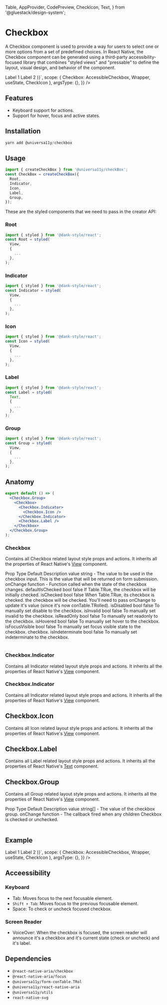 
<Meta title="components/Checkbox" />

  Table,
  AppProvider,
  CodePreview,
  CheckIcon,
  Text,
} from '@gluestack/design-system';

# Checkbox

A Checkbox component is used to provide a way for users to select one or more options from a set of predefined choices. In React Native, the Checkbox component can be generated using a third-party accessibility-focused library that combines "styled views" and "pressable" to define the layout, visual design, and behavior of the component.

<AppProvider>
  <CodePreview
    showComponentRenderer={true}
    showArgsController={false}
    metaData={{
      code: ` 
      function App () {
          const [values, setValues] = useState([]);
        return (
    <Wrapper>
        <Checkbox.Group value={values} onChange={setValues}>
        <Checkbox
          size="md"
          isInvalid={false}
          value="Label 1"
          aria-label="Label 1"
          accessibilityLabel="Checkbox"
        >
          <Checkbox.Indicator>
            <Checkbox.Icon>
              <CheckIcon />
            </Checkbox.Icon>
          </Checkbox.Indicator>
          <Checkbox.Label>Label 1</Checkbox.Label>
        </Checkbox>
        <Checkbox
          size="md"
          aria-label="Label 2"
          value="Label 2"
          accessibilityLabel="Checkbox"
        >
          <Checkbox.Indicator>
            <Checkbox.Icon>
              <CheckIcon />
            </Checkbox.Icon>
          </Checkbox.Indicator>
          <Checkbox.Label>Label 2</Checkbox.Label>
        </Checkbox>
      </Checkbox.Group>
      </Wrapper>)}`,
      scope: { Checkbox: AccessibleCheckbox, Wrapper, useState, CheckIcon },
      argsType: {},
    }}
  />
</AppProvider>

<br />

## Features

- Keyboard support for actions.
- Support for hover, focus and active states.

## Installation

```jsx
yarn add @universa11y/checkbox
```

## Usage

```jsx
import { createCheckBox } from '@universa11y/checkBox';
const CheckBox = createCheckBox({
  Root,
  Indicator,
  Icon,
  Label,
  Group,
});
```

These are the styled components that we need to pass in the creator API:

### Root

```jsx
import { styled } from '@dank-style/react';
const Root = styled(
  View,
  {
    ...
  },
);
```

### Indicator

```jsx
import { styled } from '@dank-style/react';
const Indicator = styled(
  View,
  {
    ...
  },
);
```

### Icon

```jsx
import { styled } from '@dank-style/react';
const Icon = styled(
  View,
  {
    ...
  },
);
```

### Label

```jsx
import { styled } from '@dank-style/react';
const Label = styled(
  Text,
  {
    ...
  },
);
```

### Group

```jsx
import { styled } from '@dank-style/react';
const Group = styled(
  View,
  {
    ...
  },
);
```

## Anatomy

```jsx
export default () => (
  <Checkbox.Group>
    <Checkbox>
      <Checkbox.Indicator>
        <Checkbox.Icon />
      </Checkbox.Indicator>
      <Checkbox.Label />
    </Checkbox>
  </Checkbox.Group>
);
```

### Checkbox

Contains all Checkbox related layout style props and actions.
It inherits all the properties of React Native's [View](https://reactnative.dev/docs/view#props) component.

<AppProvider>
  <Table>
    <Table.THead sx={{ _dark: { bg: '$gray800' }, _light: { bg: '$gray100' } }}>
      <Table.TR >
        <Table.TH>Prop</Table.TH>
        <Table.TH>Type</Table.TH>
        <Table.TH>Default</Table.TH>
        <Table.TH>Description</Table.TH>
      </Table.TR>
    </Table.THead>
    <Table.TBody>
      <Table.TR>
        <Table.TD>value</Table.TD>
        <Table.TD>string</Table.TD>
        <Table.TD>-</Table.TD>
        <Table.TD>
         The value to be used in the checkbox input. This is the value that will be returned on form submission.
        </Table.TD>
      </Table.TR>
      <Table.TR>
        <Table.TD>onChange</Table.TD>
        <Table.TD>function</Table.TD>
        <Table.TD>-</Table.TD>
        <Table.TD>
          Function called when the state of the checkbox changes.
        </Table.TD>
      </Table.TR>
      <Table.TR>
        <Table.TD>defaultIsChecked</Table.TD>
        <Table.TD>bool</Table.TD>
        <Table.TD>false</Table.TD>
        <Table.TD>
          If Table.TRue, the checkbox will be initially checked.
        </Table.TD>
      </Table.TR>
      <Table.TR>
        <Table.TD>isChecked</Table.TD>
        <Table.TD>bool</Table.TD>
        <Table.TD>false</Table.TD>
        <Table.TD>
          When Table.TRue, its checkbox is checked. the checkbox will be
          checked. You'll need to pass onChange to update it's value (since it's
          now conTable.TRolled).
        </Table.TD>
      </Table.TR>
      <Table.TR>
        <Table.TD>isDisabled</Table.TD>
        <Table.TD>bool</Table.TD>
        <Table.TD>false</Table.TD>
        <Table.TD>To manually set disable to the checkbox.</Table.TD>
      </Table.TR>
      <Table.TR>
        <Table.TD>isInvalid</Table.TD>
        <Table.TD>bool</Table.TD>
        <Table.TD>false</Table.TD>
        <Table.TD>To manually set invalid to the checkbox.</Table.TD>
      </Table.TR>
      <Table.TR>
        <Table.TD>isReadOnly</Table.TD>
        <Table.TD>bool</Table.TD>
        <Table.TD>false</Table.TD>
        <Table.TD>To manually set readonly to the checkbox.</Table.TD>
      </Table.TR>
      <Table.TR>
        <Table.TD>isHovered</Table.TD>
        <Table.TD>bool</Table.TD>
        <Table.TD>false</Table.TD>
        <Table.TD>To manually set hover to the checkbox.</Table.TD>
      </Table.TR>
      <Table.TR>
        <Table.TD>isFocusVisible</Table.TD>
        <Table.TD>bool</Table.TD>
        <Table.TD>false</Table.TD>
        <Table.TD>
          To manually set focus visible state to the checkbox. checkbox.
        </Table.TD>
      </Table.TR>
      <Table.TR>
        <Table.TD>isIndeterminate</Table.TD>
        <Table.TD>bool</Table.TD>
        <Table.TD>false</Table.TD>
        <Table.TD>To manually set indeterminate to the checkbox.</Table.TD>
      </Table.TR>
    </Table.TBody>

  </Table>
</AppProvider>

### Checkbox.Indicator

Contains all Indicator related layout style props and actions.
It inherits all the properties of React Native's [View](https://reactnative.dev/docs/view#props) component.

### Checkbox.Indicator

Contains all Indicator related layout style props and actions.
It inherits all the properties of React Native's [View](https://reactnative.dev/docs/view#props) component.

## Checkbox.Icon

Contains all Icon related layout style props and actions.
It inherits all the properties of React Native's [View](https://reactnative.dev/docs/view#props) component.

## Checkbox.Label

Contains all Label related layout style props and actions.
It inherits all the properties of React Native's [Text](https://reactnative.dev/docs/text#props) component.

## Checkbox.Group

Contains all Group related layout style props and actions.
It inherits all the properties of React Native's [View](https://reactnative.dev/docs/view#props) component.

<AppProvider>
  <Table>
    <Table.THead sx={{ _dark: { bg: '$gray800' }, _light: { bg: '$gray100' } }}>
      <Table.TR>
        <Table.TH>Prop</Table.TH>
        <Table.TH>Type</Table.TH>
        <Table.TH>Default</Table.TH>
        <Table.TH>Description</Table.TH>
      </Table.TR>
    </Table.THead>
    <Table.TBody>
      <Table.TR>
        <Table.TD>value</Table.TD>
        <Table.TD>string[]</Table.TD>
        <Table.TD>-</Table.TD>
        <Table.TD>The value of the checkbox group.</Table.TD>
      </Table.TR>
      <Table.TR>
        <Table.TD>onChange</Table.TD>
        <Table.TD>function</Table.TD>
        <Table.TD>-</Table.TD>
        <Table.TD>
          The callback fired when any children Checkbox is checked or unchecked.
        </Table.TD>
      </Table.TR>
    </Table.TBody>
  </Table>
</AppProvider>

## Example

<AppProvider>
  <CodePreview
    showComponentRenderer={true}
    showArgsController={false}
    metaData={{
      code: ` 
      function App () {
          const [values, setValues] = useState([]);
        return (
    <Wrapper>
        <Checkbox.Group value={values} onChange={setValues}>
        <Checkbox
          size="md"
          isInvalid={false}
          value="Label 1"
          aria-label="Label 1"
          accessibilityLabel="Checkbox"
        >
          <Checkbox.Indicator>
            <Checkbox.Icon>
              <CheckIcon />
            </Checkbox.Icon>
          </Checkbox.Indicator>
          <Checkbox.Label>Label 1</Checkbox.Label>
        </Checkbox>
        <Checkbox
          size="md"
          aria-label="Label 2"
          value="Label 2"
          accessibilityLabel="Checkbox"
        >
          <Checkbox.Indicator>
            <Checkbox.Icon>
              <CheckIcon />
            </Checkbox.Icon>
          </Checkbox.Indicator>
          <Checkbox.Label>Label 2</Checkbox.Label>
        </Checkbox>
      </Checkbox.Group>
      </Wrapper>)}`,
      scope: { Checkbox: AccessibleCheckbox, Wrapper, useState, CheckIcon },
      argsType: {},
    }}
  />
</AppProvider>

## Acceessibility

### Keyboard

- Tab: Moves focus to the next focusable element.
- `Shift + Tab`: Moves focus to the previous focusable element.
- Space: To check or uncheck focused checkbox.

### Screen Reader

- VoiceOver: When the checkbox is focused, the screen reader will announce it's a checkbox and it's current state (check or uncheck) and it's label.

## Dependencies

- `@react-native-aria/checkbox`
- `@react-native-aria/focus`
- `@universa11y/form-conTable.TRol`
- `@universa11y/react-native-aria`
- `@universa11y/utils`
- `react-native-svg`
